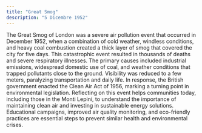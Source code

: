 ```yaml
---
title: "Great Smog"
description: "5 Dicembre 1952"
---
```


The Great Smog of London was a severe air pollution event that occurred in December 1952, when a combination of cold weather, windless conditions, and heavy coal combustion created a thick layer of smog that covered the city for five days. This catastrophic event resulted in thousands of deaths and severe respiratory illnesses. The primary causes included industrial emissions, widespread domestic use of coal, and weather conditions that trapped pollutants close to the ground. Visibility was reduced to a few meters, paralyzing transportation and daily life. In response, the British government enacted the Clean Air Act of 1956, marking a turning point in environmental legislation. Reflecting on this event helps communities today, including those in the Monti Lepini, to understand the importance of maintaining clean air and investing in sustainable energy solutions. Educational campaigns, improved air quality monitoring, and eco-friendly practices are essential steps to prevent similar health and environmental crises. 